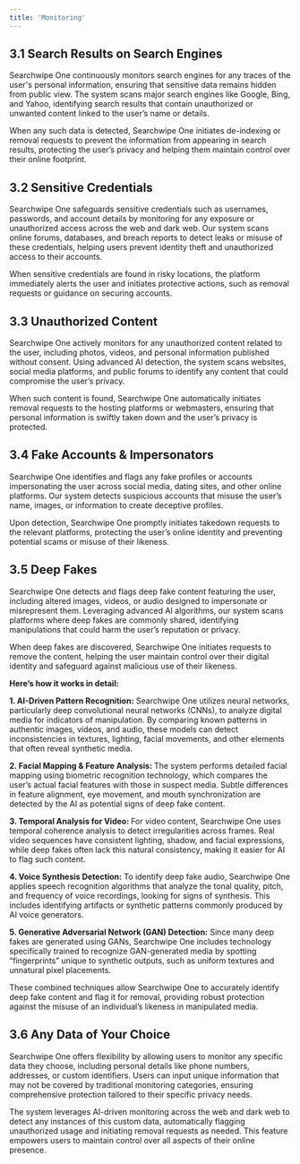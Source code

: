 ```yaml
---
title: 'Monitoring'
---
```



##  3.1 Search Results on Search Engines

Searchwipe One continuously monitors search engines for any traces of the user's personal information, ensuring that sensitive data remains hidden from public view. The system scans major search engines like Google, Bing, and Yahoo, identifying search results that contain unauthorized or unwanted content linked to the user’s name or details.

When any such data is detected, Searchwipe One initiates de-indexing or removal requests to prevent the information from appearing in search results, protecting the user’s privacy and helping them maintain control over their online footprint.





##  3.2 Sensitive Credentials

Searchwipe One safeguards sensitive credentials such as usernames, passwords, and account details by monitoring for any exposure or unauthorized access across the web and dark web. Our system scans online forums, databases, and breach reports to detect leaks or misuse of these credentials, helping users prevent identity theft and unauthorized access to their accounts.

When sensitive credentials are found in risky locations, the platform immediately alerts the user and initiates protective actions, such as removal requests or guidance on securing accounts.



##  3.3 Unauthorized Content

Searchwipe One actively monitors for any unauthorized content related to the user, including photos, videos, and personal information published without consent. Using advanced AI detection, the system scans websites, social media platforms, and public forums to identify any content that could compromise the user’s privacy.

When such content is found, Searchwipe One automatically initiates removal requests to the hosting platforms or webmasters, ensuring that personal information is swiftly taken down and the user’s privacy is protected.




##  3.4 Fake Accounts & Impersonators

Searchwipe One identifies and flags any fake profiles or accounts impersonating the user across social media, dating sites, and other online platforms. Our system detects suspicious accounts that misuse the user’s name, images, or information to create deceptive profiles.

Upon detection, Searchwipe One promptly initiates takedown requests to the relevant platforms, protecting the user’s online identity and preventing potential scams or misuse of their likeness.


##  3.5 Deep Fakes

Searchwipe One detects and flags deep fake content featuring the user, including altered images, videos, or audio designed to impersonate or misrepresent them. Leveraging advanced AI algorithms, our system scans platforms where deep fakes are commonly shared, identifying manipulations that could harm the user’s reputation or privacy.

When deep fakes are discovered, Searchwipe One initiates requests to remove the content, helping the user maintain control over their digital identity and safeguard against malicious use of their likeness.

<b>Here’s how it works in detail:</b>

<b>1. AI-Driven Pattern Recognition:</b>
Searchwipe One utilizes neural networks, particularly deep convolutional neural networks (CNNs), to analyze digital media for indicators of manipulation. By comparing known patterns in authentic images, videos, and audio, these models can detect inconsistencies in textures, lighting, facial movements, and other elements that often reveal synthetic media.

<b>2. Facial Mapping & Feature Analysis: </b>The system performs detailed facial mapping using biometric recognition technology, which compares the user’s actual facial features with those in suspect media. Subtle differences in feature alignment, eye movement, and mouth synchronization are detected by the AI as potential signs of deep fake content.

<b>3. Temporal Analysis for Video: </b>For video content, Searchwipe One uses temporal coherence analysis to detect irregularities across frames. Real video sequences have consistent lighting, shadow, and facial expressions, while deep fakes often lack this natural consistency, making it easier for AI to flag such content.

<b>4. Voice Synthesis Detection:</b> To identify deep fake audio, Searchwipe One applies speech recognition algorithms that analyze the tonal quality, pitch, and frequency of voice recordings, looking for signs of synthesis. This includes identifying artifacts or synthetic patterns commonly produced by AI voice generators.

<b>5. Generative Adversarial Network (GAN) Detection:</b> Since many deep fakes are generated using GANs, Searchwipe One includes technology specifically trained to recognize GAN-generated media by spotting “fingerprints” unique to synthetic outputs, such as uniform textures and unnatural pixel placements.

These combined techniques allow Searchwipe One to accurately identify deep fake content and flag it for removal, providing robust protection against the misuse of an individual’s likeness in manipulated media.



##  3.6 Any Data of Your Choice

Searchwipe One offers flexibility by allowing users to monitor any specific data they choose, including personal details like phone numbers, addresses, or custom identifiers. Users can input unique information that may not be covered by traditional monitoring categories, ensuring comprehensive protection tailored to their specific privacy needs.

The system leverages AI-driven monitoring across the web and dark web to detect any instances of this custom data, automatically flagging unauthorized usage and initiating removal requests as needed. This feature empowers users to maintain control over all aspects of their online presence.
